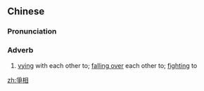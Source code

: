 {{also|争相}}
==Chinese==
{{zh-forms|s=争相}}

===Pronunciation===
{{zh-pron
|m=zhēngxiāng
|c=zang1 soeng1
|cat=adv
}}

===Adverb===
{{zh-adv}}

# [[vie|vying]] with each other to; [[fall over|falling over]] each other to; [[fight|fighting]] to

[[zh:爭相]]